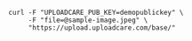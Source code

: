 ```bash{noAutoLinker}
curl -F "UPLOADCARE_PUB_KEY=demopublickey" \
     -F "file=@sample-image.jpeg" \
     "https://upload.uploadcare.com/base/"
```
